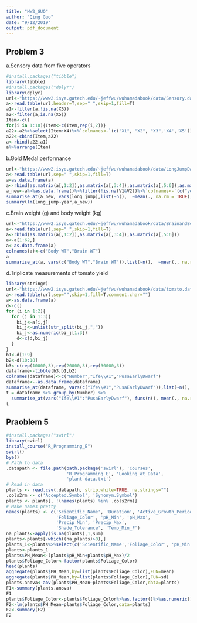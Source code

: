 ```yaml
---
title: "HW3_GUO"
author: "Qing Guo"
date: "9/12/2019"
output: pdf_document
---
```


## Problem 3

a.Sensory data from five operators
```r
#install.packages("tibble")
library(tibble)
#install.packages("dplyr")
library(dplyr)
url<-"https://www2.isye.gatech.edu/~jeffwu/wuhamadabook/data/Sensory.dat"
a<-read.table(url,header=T,sep=" ",skip=1,fill=T)
a1<-filter(a,!is.na(X5))
a2<-filter(a,is.na(X5))
Item<-c()
for(i in 1:10){Item<-c(Item,rep(i,2))}
a22<-a2%>%select(Item:X4)%>%`colnames<-`(c("X1", "X2", "X3",'X4','X5'))
a22<-cbind(Item,a22)
a<-rbind(a22,a1)
a%>%arrange(Item)
```

b.Gold Medal performance
```r
url<-"https://www2.isye.gatech.edu/~jeffwu/wuhamadabook/data/LongJumpData.dat"
a<-read.table(url,sep=" ",skip=1,fill=T)
a=as.data.frame(a)
a<-rbind(as.matrix(a[,1:2]),as.matrix(a[,3:4]),as.matrix(a[,5:6]),as.matrix(a[,7:8]))
a_new<-a%>%as.data.frame()%>%filter(!is.na(V1&V2))%>%`colnames<-`(c("year","long_jump"))
summarise_at(a_new, vars(long_jump),list(~n(),  ~mean(., na.rm = TRUE),~median(.,na.rm = TRUE)))
summary(lm(long_jump~year,a_new))
```

c.Brain weight (g) and body weight (kg)
```r
url<-"https://www2.isye.gatech.edu/~jeffwu/wuhamadabook/data/BrainandBodyWeight.dat"
a<-read.table(url,sep=" ",skip=1,fill=T)
a<-rbind(as.matrix(a[,1:2]),as.matrix(a[,3:4]),as.matrix(a[,5:6]))
a<-a[1:62,]
a<-as.data.frame(a)
colnames(a)<-c("Body WT","Brain WT")
a
summarise_at(a, vars(c("Body WT","Brain WT")),list(~n(),  ~mean(., na.rm = TRUE),~median(.,na.rm = TRUE)))

```

d.Triplicate measurements of tomato yield
```r
library(stringr)
url<-"https://www2.isye.gatech.edu/~jeffwu/wuhamadabook/data/tomato.dat"
a<-read.table(url,sep="",skip=1,fill=T,comment.char="")
a<-as.data.frame(a)
d<-c()
for (i in 1:2){
  for (j in 1:3){
    bi_j<-a[i,j]
    bi_j<-unlist(str_split(bi_j,","))
    bi_j<-as.numeric(bi_j[1:3])
    d<-c(d,bi_j)
  }
}
b1<-d[1:9]
b2<-d[10:18]
b3<-c(rep(10000,3),rep(20000,3),rep(30000,3))
dataframe<-tibble(b3,b1,b2)
colnames(dataframe)<-c("Number","Ife\\#1","PusaEarlyDwarf")
dataframe<--as.data.frame(dataframe)
summarise_at(dataframe, vars(c("Ife\\#1","PusaEarlyDwarf")),list(~n(),  ~mean(., na.rm = TRUE),~median(.,na.rm = TRUE)))
t = dataframe %>% group_by(Number) %>%
  summarise_at(vars("Ife\\#1":"PusaEarlyDwarf"), funs(n(), mean(., na.rm = TRUE)))
t
```

## Praoblem 5
```r
#install.packages("swirl") 
library(swirl)  
install_course("R_Programming_E")  
swirl()  
bye()
# Path to data
.datapath <- file.path(path.package('swirl'), 'Courses',
                       'R_Programming_E', 'Looking_at_Data',
                       'plant-data.txt')
# Read in data
plants <- read.csv(.datapath, strip.white=TRUE, na.strings="")
.cols2rm <- c('Accepted.Symbol', 'Synonym.Symbol')
plants <- plants[, !(names(plants) %in% .cols2rm)]
# Make names pretty
names(plants) <- c('Scientific_Name', 'Duration', 'Active_Growth_Period',
                   'Foliage_Color', 'pH_Min', 'pH_Max',
                   'Precip_Min', 'Precip_Max',
                   'Shade_Tolerance', 'Temp_Min_F')
na_plants<-apply(is.na(plants),1,sum)
plants<-plants[-which((na_plants)>0),]
plants_1<-plants%>%select(c('Scientific_Name','Foliage_Color', 'pH_Min', 'pH_Max'))
plants<-plants_1
plants$PH_Mean<-(plants$pH_Min+plants$pH_Max)/2
plants$Foliage_Color<-factor(plants$Foliage_Color)
head(plants)
aggregate(plants$PH_Mean,by=list(plants$Foliage_Color),FUN=mean)
aggregate(plants$PH_Mean,by=list(plants$Foliage_Color),FUN=sd)
plants.anova<-aov(plants$PH_Mean~plants$Foliage_Color,data=plants)
F1<-summary(plants.anova)
F1
plants$Foliage_Color<-plants$Foliage_Color%>%as.factor()%>%as.numeric()
F2<-lm(plants$PH_Mean~plants$Foliage_Color,data=plants)
F2<-summary(F2)
F2
```